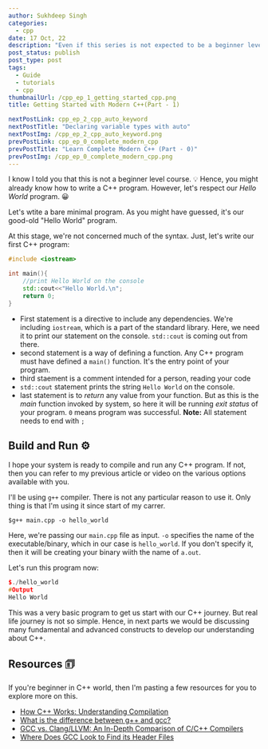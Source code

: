 ```yaml
---
author: Sukhdeep Singh
categories:
  - cpp
date: 17 Oct, 22
description: "Even if this series is not expected to be a beginner level. But still let's pay our respect to good-old traditional Hello World program."
post_status: publish
post_type: post
tags:
  - Guide
  - tutorials
  - cpp
thumbnailUrl: /cpp_ep_1_getting_started_cpp.png
title: Getting Started with Modern C++(Part - 1)

nextPostLink: cpp_ep_2_cpp_auto_keyword
nextPostTitle: "Declaring variable types with auto"
nextPostImg: /cpp_ep_2_cpp_auto_keyword.png
prevPostLink: cpp_ep_0_complete_modern_cpp
prevPostTitle: "Learn Complete Modern C++ (Part - 0)"
prevPostImg: /cpp_ep_0_complete_modern_cpp.png
---
```


I know I told you that this is not a beginner level course. 💡 Hence, you might already know how to write a C++ program. However, let's respect our _Hello World_ program. 😀

Let's wtite a bare minimal program. As you might have guessed, it's our good-old "Hello World" program.

At this stage, we're not concerned much of the syntax. Just, let's write our first C++ program:

```cpp
#include <iostream>

int main(){
	//print Hello World on the console
	std::cout<<"Hello World.\n";
	return 0;
}
```

- First statement is a directive to include any dependencies. We're including `iostream`, which is a part of the standard library. Here, we need it to print our statement on the console. `std::cout` is coming out from there.
- second statement is a way of defining a function. Any C++ program must have defined a `main()` function. It's the entry point of your program.
- third staement is a comment intended for a person, reading your code
- `std::cout` statement prints the string `Hello World` on the console.
- last statement is to _return_ any value from your function. But as this is the _main_ function invoked by system, so here it will be running _exit status_ of your program. `0` means program was successful.
  **Note:** All statement needs to end with `;`

## Build and Run ⚙️

I hope your system is ready to compile and run any C++ program. If not, then you can refer to my previous article or video on the various options available with you.

I'll be using `g++` compiler. There is not any particular reason to use it. Only thing is that I'm using it since start of my carrer.

```shell
$g++ main.cpp -o hello_world
```

Here, we're passing our `main.cpp` file as input. `-o` specifies the name of the executable/binary, which in our case is `hello_world`. If you don't specify it, then it will be creating your binary wiith the name of `a.out`.

Let's run this program now:

```cpp
$./hello_world
#Output
Hello World
```

This was a very basic program to get us start with our C++ journey. But real life journey is not so simple. Hence, in next parts we would be discussing many fundamental and advanced constructs to develop our understanding about C++.

## Resources 🗊

If you're beginner in C++ world, then I'm pasting a few resources for you to explore more on this.

- [How C++ Works: Understanding Compilation](https://www.toptal.com/c-plus-plus/c-plus-plus-understanding-compilation)
- [What is the difference between g++ and gcc?](https://stackoverflow.com/questions/172587/what-is-the-difference-between-g-and-gcc)
- [GCC vs. Clang/LLVM: An In-Depth Comparison of C/C++ Compilers](https://alibabatech.medium.com/gcc-vs-clang-llvm-an-in-depth-comparison-of-c-c-compilers-899ede2be378)
- [Where Does GCC Look to Find its Header Files](https://commandlinefanatic.com/cgi-bin/showarticle.cgi?article=art026)
